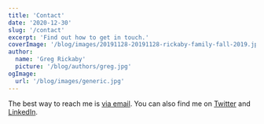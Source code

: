 ```yaml
---
title: 'Contact'
date: '2020-12-30'
slug: '/contact'
excerpt: 'Find out how to get in touch.'
coverImage: '/blog/images/20191128-20191128-rickaby-family-fall-2019.jpg'
author:
  name: 'Greg Rickaby'
  picture: '/blog/authors/greg.jpg'
ogImage:
  url: '/blog/images/generic.jpg'
---
```


The best way to reach me is [via email](mailto:gregrickaby@gmail.com). You can also find me on [Twitter](https://twitter.com/gregrickaby) and [LinkedIn](https://www.linkedin.com/in/gregrickaby).
